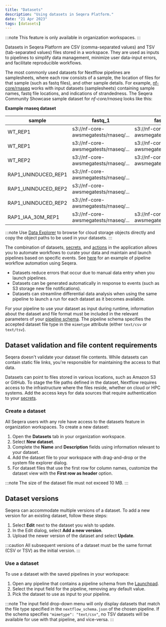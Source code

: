 ```yaml
---
title: "Datasets"
description: "Using datasets in Seqera Platform."
date: "21 Apr 2023"
tags: [datasets]
---
```


:::note
This feature is only available in organization workspaces.
:::

Datasets in Seqera Platform are CSV (comma-separated values) and TSV (tab-separated values) files stored in a workspace. They are used as inputs to pipelines to simplify data management, minimize user data-input errors, and facilitate reproducible workflows.

The most commonly used datasets for Nextflow pipelines are samplesheets, where each row consists of a sample, the location of files for that sample (such as fastq files), and other sample details. For example, [nf-core/rnaseq](https://github.com/nf-core/rnaseq) works with input datasets (samplesheets) containing sample names, fastq file locations, and indications of strandedness. The Seqera Community Showcase sample dataset for _nf-core/rnaseq_ looks like this:

**Example rnaseq dataset**

|sample |fastq_1 |fastq_2 |strandedness|
|-------------------|------------------------------------|---------------------------------------------|------------|
|WT_REP1            |s3://nf-core-awsmegatests/rnaseq/...|s3://nf-core-awsmegatests/rnaseq/...         |reverse     |
|WT_REP1            |s3://nf-core-awsmegatests/rnaseq/...|s3://nf-core-awsmegatests/rnaseq/...         |reverse     |
|WT_REP2            |s3://nf-core-awsmegatests/rnaseq/...|s3://nf-core-awsmegatests/rnaseq/...         |reverse     |
|RAP1_UNINDUCED_REP1|s3://nf-core-awsmegatests/rnaseq/...|                                             |reverse     |
|RAP1_UNINDUCED_REP2|s3://nf-core-awsmegatests/rnaseq/...|                                             |reverse     |
|RAP1_UNINDUCED_REP2|s3://nf-core-awsmegatests/rnaseq/...|                                             |reverse     |
|RAP1_IAA_30M_REP1  |s3://nf-core-awsmegatests/rnaseq/...|s3://nf-core-awsmegatests/rnaseq/...         |reverse     |

:::note
Use [Data Explorer](../data/data-explorer.mdx) to browse for cloud storage objects directly and copy the object paths to be used in your datasets.
:::

The combination of datasets, [secrets](../secrets/overview.mdx), and [actions](../pipeline-actions/overview.mdx) in the application allows you to automate workflows to curate your data and maintain and launch pipelines based on specific events. See [here](https://seqera.io/blog/workflow-automation/) for an example of pipeline workflow automation using Seqera.

- Datasets reduce errors that occur due to manual data entry when you launch pipelines.
- Datasets can be generated automatically in response to events (such as S3 storage new file notifications).
- Datasets can streamline differential data analysis when using the same pipeline to launch a run for each dataset as it becomes available.

For your pipeline to use your dataset as input during runtime, information about the dataset and file format must be included in the relevant parameters of your [pipeline schema](../pipeline-schema/overview.mdx). The pipeline schema specifies the accepted dataset file type in the `mimetype` attribute (either `text/csv` or `text/tsv`).

## Dataset validation and file content requirements

Seqera doesn't validate your dataset file contents. While datasets can contain static file links, you're responsible for maintaining the access to that data.

Datasets can point to files stored in various locations, such as Amazon S3 or GitHub. To stage the file paths defined in the dataset, Nextflow requires access to the infrastructure where the files reside, whether on cloud or HPC systems. Add the access keys for data sources that require authentication to your [secrets](../secrets/overview.mdx).

### Create a dataset

All Seqera users with any role have access to the datasets feature in organization workspaces. To create a new dataset:

1. Open the **Datasets** tab in your organization workspace.
2. Select **New dataset**.
3. Complete the **Name** and **Description** fields using information relevant to your dataset.
4. Add the dataset file to your workspace with drag-and-drop or the system file explorer dialog.
5. For dataset files that use the first row for column names, customize the dataset view with the **First row as header** option.

:::note
The size of the dataset file must not exceed 10 MB.
:::

## Dataset versions

Seqera can accommodate multiple versions of a dataset. To add a new version for an existing dataset, follow these steps:

1. Select **Edit** next to the dataset you wish to update.
2. In the Edit dialog, select **Add a new version**.
3. Upload the newer version of the dataset and select **Update**.

:::caution
All subsequent versions of a dataset must be the same format (CSV or TSV) as the initial version.
:::

### Use a dataset

To use a dataset with the saved pipelines in your workspace:

1. Open any pipeline that contains a pipeline schema from the [Launchpad](../launch/launchpad.mdx).
2. Select the input field for the pipeline, removing any default value.
3. Pick the dataset to use as input to your pipeline.

:::note
The input field drop-down menu will only display datasets that match the file type specified in the `nextflow_schema.json` of the chosen pipeline. If the schema specifies `"mimetype": "text/csv"`, no TSV datasets will be available for use with that pipeline, and vice-versa.
:::

